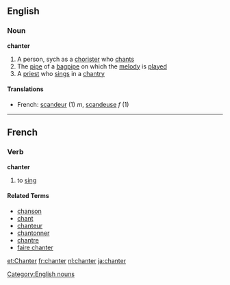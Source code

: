 ==English==
===Noun===
'''chanter'''
#A person, sych as a [[chorister]] who [[chant]]s
#The [[pipe]] of a [[bagpipe]] on which the [[melody]] is [[played]]
#A [[priest]] who [[sing]]s in a [[chantry]]
[[Category:English nouns]]
====Translations====
*French: [[scandeur]] (1) ''m'', [[scandeuse]] ''f'' (1)

----
==French==
===Verb===
'''chanter'''

# to [[sing]]

====Related Terms====
*[[chanson]]
*[[chant]]
*[[chanteur]]
*[[chantonner]]
*[[chantre]]
*[[faire chanter]]
{{Fr-conj-er|chant|avoir}}

[[et:Chanter]]
[[fr:chanter]]
[[nl:chanter]]
[[ja:chanter]]